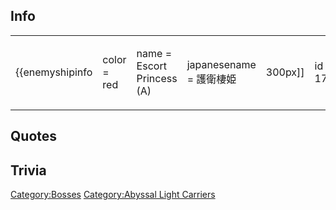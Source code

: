 ==Info==
{|
|-
| valign="top" |
{{enemyshipinfo
|color = red
|name = Escort Princess (A)
|japanesename = 護衛棲姫
|image = [[File:Seikan1722.png|300px]]
|id = 1722
|class = Abyssal
|type = Light Carrier
|hp = 400
|firepower = 90
|armor = 163
|torpedo = 0
|evasion = ??
|aircraft = ??
|AA = 70
|ASW = ??
|LOS = ??
|luck = ??
|speed = Slow
|range = ??
|slot = 4
|slot1= ??
|slot2= ??
|slot3= ??
|slot4= ??
}}
| style="width:50px;" |
| valign="top" |
{{enemyshipinfo
|color = red
|name = Escort Princess (B)
|japanesename = 護衛棲姫
|image = [[File:Seikan1722.png|300px]]
|id = 1723
|class = Abyssal
|type = Light Carrier
|hp = 440
|firepower = ??
|armor = ??
|torpedo = 0
|evasion = ??
|aircraft = ??
|AA = ??
|ASW = ??
|LOS = ??
|luck = ??
|speed = Slow
|range = ??
|slot = 4
|slot1= ??
|slot2= ??
|slot3= ??
|slot4= ??
}}
| style="width:50px;" |
| valign="top" |
{{enemyshipinfo
|color = red
|name = Escort Princess (C)
|japanesename = 護衛棲姫
|image = [[File:Seikan1722.png|300px]]
|id = 1724
|class = Abyssal
|type = Light Carrier
|hp = 480
|firepower = 150
|armor = 193
|torpedo = 0
|evasion = ??
|aircraft = ??
|AA = ??
|ASW = ??
|LOS = ??
|luck = ??
|speed = Slow
|range = ??
|slot = 4
|slot1= ??
|slot2= ??
|slot3= ??
|slot4= ??
}}
|}

==Quotes==


==Trivia==


{{enemyshiplist}}
[[Category:Bosses]]
[[Category:Abyssal Light Carriers]]